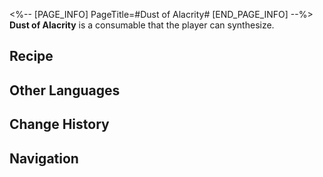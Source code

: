 <%-- [PAGE_INFO]
PageTitle=#Dust of Alacrity#
[END_PAGE_INFO] --%>
{{Consumable Infobox
|id          = 402008
|image       = Item Dust of Alacrity.png
|type        = Attack Consumables
|rarity      = 3
|effect      = Upon use, increases SPD of all allies by 12% for the next battle.
|description = Of all the memories collected by the Garden of Recollection, one clip comes from an ancient tribe in a long-gone world. It contains a secret recipe: take the seeds of life, Virtual Particles of energy, and Stone of The Hunt representing the Aeon's Path; grind them into powder and mix to a ratio of 2:5:1 &mdash; you'll get the magical dust. Applying the dust to your body makes you exceptionally agile and swift.
|effectType  = 
|effectType2 = 
|effectType3 = 
|recipe      = {{cx|Source missing}}
|source1     = [[Omni-Synthesizer]]
|source2     = 
|source3     = 
}}
{{Description|''"Sparrowhawk, bathe in the dust of our ancestors and fly to the top of the mountain. Bring the sacred banner back to our tribe."''}}
'''Dust of Alacrity''' is a consumable that the player can synthesize.

==Recipe==
{{Recipe
|type              = Synthesis
|group             = Consumable
|Seed              = 2
|Virtual Particle  = 5
|Stone of The Hunt = 1
|sort              = Seed;Virtual Particle;Stone of The Hunt
}}

==Other Languages==
{{Other Languages
|en   = Dust of Alacrity
|zhs  = 疾速粉尘
|zht  = 疾速粉塵
|ja   = ヘイスト粉塵
|ko   = 재빠른 먼지
|es   = Polvo de celeridad
|fr   = Poussière de vivacité
|ru   = Пыльца рвения
|th   = Dust of Alacrity
|vi   = Bụi Hối Hả
|de   = Staub der Flinkheit
|id   = Dust of Alacrity
|pt   = Poeira de Entusiasmo
}}

==Change History==
{{Change History|1.0}}

==Navigation==
{{Consumable Navbox}}